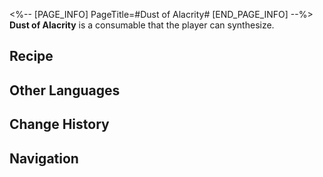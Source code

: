 <%-- [PAGE_INFO]
PageTitle=#Dust of Alacrity#
[END_PAGE_INFO] --%>
{{Consumable Infobox
|id          = 402008
|image       = Item Dust of Alacrity.png
|type        = Attack Consumables
|rarity      = 3
|effect      = Upon use, increases SPD of all allies by 12% for the next battle.
|description = Of all the memories collected by the Garden of Recollection, one clip comes from an ancient tribe in a long-gone world. It contains a secret recipe: take the seeds of life, Virtual Particles of energy, and Stone of The Hunt representing the Aeon's Path; grind them into powder and mix to a ratio of 2:5:1 &mdash; you'll get the magical dust. Applying the dust to your body makes you exceptionally agile and swift.
|effectType  = 
|effectType2 = 
|effectType3 = 
|recipe      = {{cx|Source missing}}
|source1     = [[Omni-Synthesizer]]
|source2     = 
|source3     = 
}}
{{Description|''"Sparrowhawk, bathe in the dust of our ancestors and fly to the top of the mountain. Bring the sacred banner back to our tribe."''}}
'''Dust of Alacrity''' is a consumable that the player can synthesize.

==Recipe==
{{Recipe
|type              = Synthesis
|group             = Consumable
|Seed              = 2
|Virtual Particle  = 5
|Stone of The Hunt = 1
|sort              = Seed;Virtual Particle;Stone of The Hunt
}}

==Other Languages==
{{Other Languages
|en   = Dust of Alacrity
|zhs  = 疾速粉尘
|zht  = 疾速粉塵
|ja   = ヘイスト粉塵
|ko   = 재빠른 먼지
|es   = Polvo de celeridad
|fr   = Poussière de vivacité
|ru   = Пыльца рвения
|th   = Dust of Alacrity
|vi   = Bụi Hối Hả
|de   = Staub der Flinkheit
|id   = Dust of Alacrity
|pt   = Poeira de Entusiasmo
}}

==Change History==
{{Change History|1.0}}

==Navigation==
{{Consumable Navbox}}